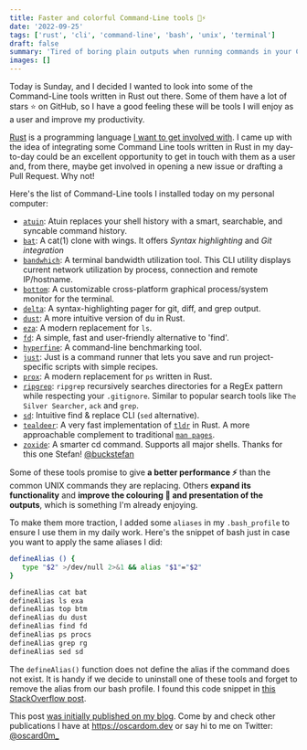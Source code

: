 ```yaml
---
title: Faster and colorful Command-Line tools 🌈⚡
date: '2022-09-25'
tags: ['rust', 'cli', 'command-line', 'bash', 'unix', 'terminal']
draft: false
summary: 'Tired of boring plain outputs when running commands in your Command-Line? And want to get better performance numbers?'
images: []
---
```


Today is Sunday, and I decided I wanted to look into some of the Command-Line tools written in Rust out there. Some of them have a lot of stars ⭐ on GitHub, so I have a good feeling these will be tools I will enjoy as a user and improve my productivity.

[Rust](https://www.rust-lang.org/) is a programming language [I want to get involved with](/previously/2022-08). I came up with the idea of integrating some Command Line tools written in Rust in my day-to-day could be an excellent opportunity to get in touch with them as a user and, from there, maybe get involved in opening a new issue or drafting a Pull Request. Why not!

Here's the list of Command-Line tools I installed today on my personal computer:

- [`atuin`](https://github.com/atuinsh/atuin): Atuin replaces your shell history with a smart, searchable, and syncable command history.
- [`bat`](https://github.com/sharkdp/bat): A cat(1) clone with wings. It offers _Syntax highlighting_ and _Git integration_
- [`bandwhich`](https://github.com/imsnif/bandwhich): A terminal bandwidth utilization tool. This CLI utility displays current network utilization by process, connection and remote IP/hostname.
- [`bottom`](https://github.com/ClementTsang/bottom): A customizable cross-platform graphical process/system monitor for the terminal.
- [`delta`](https://github.com/dandavison/delta): A syntax-highlighting pager for git, diff, and grep output.
- [`dust`](https://github.com/bootandy/dust): A more intuitive version of du in Rust.
- [`eza`](https://github.com/eza-community/eza): A modern replacement for `ls`.
- [`fd`](https://github.com/sharkdp/fd): A simple, fast and user-friendly alternative to 'find'.
- [`hyperfine`](https://github.com/sharkdp/hyperfine): A command-line benchmarking tool.
- [`just`](https://github.com/casey/just): Just is a command runner that lets you save and run project-specific scripts with simple recipes.
- [`prox`](https://github.com/dalance/procs): A modern replacement for `ps` written in Rust.
- [`ripgrep`](https://github.com/BurntSushi/ripgrep): `ripgrep` recursively searches directories for a RegEx pattern while respecting your `.gitignore`. Similar to popular search tools like `The Silver Searcher`, `ack` and `grep`.
- [`sd`](https://github.com/chmln/sd): Intuitive find & replace CLI (`sed` alternative).
- [`tealdeer`](https://github.com/dbrgn/tealdeer): A very fast implementation of [`tldr`](https://github.com/tldr-pages/tldr) in Rust. A more approachable complement to traditional [`man pages`](https://github.com/tldr-pages/tldr).
- [`zoxide`](https://github.com/ajeetdsouza/zoxide): A smarter cd command. Supports all major shells. Thanks for this one Stefan! [@buckstefan](https://twitter.com/buckstefan)

Some of these tools promise to give **a better performance ⚡** than the common UNIX commands they are replacing. Others **expand its functionality** and **improve the colouring 🌈 and presentation of the outputs**, which is something I'm already enjoying.

To make them more traction, I added some `aliases` in my `.bash_profile` to ensure I use them in my daily work. Here's the snippet of bash just in case you want to apply the same aliases I did:

```bash
defineAlias () {
   type "$2" >/dev/null 2>&1 && alias "$1"="$2"
}

defineAlias cat bat
defineAlias ls exa
defineAlias top btm
defineAlias du dust
defineAlias find fd
defineAlias ps procs
defineAlias grep rg
defineAlias sed sd
```

The `defineAlias()` function does not define the alias if the command does not exist. It is handy if we decide to uninstall one of these tools and forget to remove the alias from our bash profile. I found this code snippet in [this StackOverflow post](https://stackoverflow.com/questions/34391838/best-way-to-define-conditional-aliases-in-shell).

This post [was initially published on my blog](https://www.oscardom.dev/blog/tooling/command-line-tools). Come by and check other publications I have at https://oscardom.dev or say hi to me on Twitter: [@oscard0m\_](https://twitter.com/oscard0m_)
